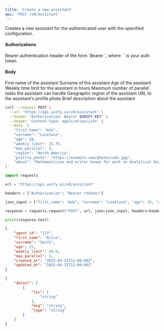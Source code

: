 ```yaml
---
title: 'Create a new assistant'
api: 'POST /v0/assistant'
---
```

Creates a new assistant for the authenticated user with the specified configuration.

#### Authorizations

<ParamField header="Authorization" type="string" required="true">
  Bearer authentication header of the form `Bearer <token>`, where `<token>` is your auth token.
</ParamField>

#### Body

<ParamField body="first_name" type="string" required="true">
First name of the assistant
</ParamField>

<ParamField body="surname" type="string" required="true">
Surname of the assistant
</ParamField>

<ParamField body="age" type="integer" required="true">
Age of the assistant
</ParamField>

<ParamField body="weekly_limit" type="number" required="true">
Weekly time limit for the assistant in hours
</ParamField>

<ParamField body="max_parallel" type="integer" required="true">
Maximum number of parallel tasks the assistant can handle
</ParamField>

<ParamField body="region" type="string" required="true">
Geographic region of the assistant
</ParamField>

<ParamField body="profile_photo" type="string" required="true">
URL to the assistant's profile photo
</ParamField>

<ParamField body="about" type="string" required="true">
Brief description about the assistant
</ParamField>

<RequestExample>

```bash cURL
curl --request POST \
  --url 'https://api.unify.ai/v0/assistant' \
  --header "Authorization: Bearer $UNIFY_KEY" \
  --header 'Content-Type: application/json' \
  --data '{
    "first_name": "Ada",
    "surname": "Lovelace",
    "age": 28,
    "weekly_limit": 15.75,
    "max_parallel": 2,
    "region": "North America",
    "profile_photo": "https://example.com/photos/ada.jpg",
    "about": "Mathematician and writer known for work on Analytical Engine"
}'
```

```python Python
import requests

url = "https://api.unify.ai/v0/assistant"

headers = {"Authorization": "Bearer <token>"}

json_input = {"first_name": "Ada", "surname": "Lovelace", "age": 28, "weekly_limit": 15.75, "max_parallel": 2, "region": "North America", "profile_photo": "https://example.com/photos/ada.jpg", "about": "Mathematician and writer known for work on Analytical Engine"}

response = requests.request("POST", url, json=json_input, headers=headers)

print(response.text)
```

</RequestExample>
<ResponseExample>

```json 200
{
    "agent_id": "123",
    "first_name": "Alice",
    "surname": "Smith",
    "age": 25,
    "weekly_limit": 40.0,
    "max_parallel": 3,
    "created_at": "2025-04-25T12:00:00Z",
    "updated_at": "2025-04-25T12:00:00Z"
}
```

```json 422
{
    "detail": [
        {
            "loc": [
                "string"
            ],
            "msg": "string",
            "type": "string"
        }
    ]
}
```

</ResponseExample>
